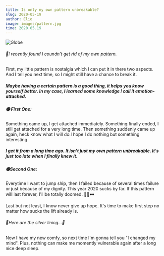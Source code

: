 ```yaml
---
title: Is only my own pattern unbreakable?
slug: 2020-05-19
author: Elio
image: images/pattern.jpg
time: 2020.05.19
---
```


![Globe](images/pattern.jpg)

###### 🥄I recently found I coundn't get rid of my own pattern.

First, my little pattern is nostalgia which I can put it in there two aspects.
And I tell you next time, so I might still have a chance to break it.

##### Maybe having a certain pattern is a good thing, it helps you know yourself better. In my case, I learned some knowledge I call it emotion-attached.

##### 🟢 First One:
Something came up, I get attached immediately. Something finally ended, I still get attached for a very long time.
Then something suddenly came up again, heck know what I will do.I hope I do nothing but something interesting.

##### I get it from a long time ago. It isn't just my own pattern unbreakable. It's just too late when I finally knew it.

##### 🟢Second One:
Everytime I want to jump ship, then I failed because of several times failure or just because of my dignity. This year 2020 sucks by far. If this pattern will last forever, I'll be totally doomed.
🎒🌂🕶

Last but not least, I know never give up hope. It's time to make first step no matter how sucks the lift already is.

###### 🐙Here are the silver lining...🐉
Now I have my new comfy, so next time I'm gonna tell you "I changed my mind". Plus, nothing can make me momently vulnerable again after a long nice deep sleep.